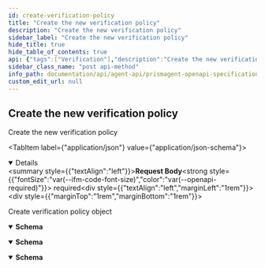 ```yaml
---
id: create-verification-policy
title: "Create the new verification policy"
description: "Create the new verification policy"
sidebar_label: "Create the new verification policy"
hide_title: true
hide_table_of_contents: true
api: {"tags":["Verification"],"description":"Create the new verification policy","operationId":"createVerificationPolicy","requestBody":{"description":"Create verification policy object","content":{"application/json":{"schema":{"required":["name"],"type":"object","properties":{"id":{"type":"string"},"name":{"type":"string"},"attributes":{"type":"array","items":{"type":"string"}},"issuerDIDs":{"type":"array","items":{"type":"string"}},"credentialTypes":{"type":"array","items":{"type":"string"}},"createdAt":{"type":"string","format":"date-time"},"updatedAt":{"type":"string","format":"date-time"}}}}},"required":true},"responses":{"201":{"description":"","content":{"application/json":{"schema":{"required":["self","kind","id","name","createdAt","updatedAt"],"type":"object","properties":{"self":{"type":"string"},"kind":{"type":"string"},"id":{"type":"string"},"name":{"type":"string"},"attributes":{"type":"array","items":{"type":"string"}},"issuerDIDs":{"type":"array","items":{"type":"string"}},"credentialTypes":{"type":"array","items":{"type":"string"}},"createdAt":{"type":"string","format":"date-time"},"updatedAt":{"type":"string","format":"date-time"}}}}}},"400":{"description":"","content":{"application/json":{"schema":{"required":["msg"],"type":"object","properties":{"msg":{"type":"string"},"errors":{"type":"array","items":{"type":"string"}}}}}}},"500":{"description":"","content":{"application/json":{"schema":{"required":["msg"],"type":"object","properties":{"msg":{"type":"string"}}}}}}},"method":"post","path":"/verification/policies","servers":[{"url":"https://k8s-dev.atalaprism.io/prism-agent/"},{"url":"http://localhost/prism-agent"}],"security":[{"ApiKeyAuth":[]}],"securitySchemes":{"ApiKeyAuth":{"type":"apiKey","in":"header","name":"apikey"}},"jsonRequestBodyExample":{"id":"string","name":"string","attributes":["string"],"issuerDIDs":["string"],"credentialTypes":["string"],"createdAt":"2023-02-01","updatedAt":"2023-02-01"},"info":{"title":"PrismAgent OpenAPI specification","description":"OpenAPI specification for Decentralized Identifiers (DID) Operations","version":"0.1.0","contact":{"name":"Core DID","email":"atala-coredid@iohk.io"}},"postman":{"name":"Create the new verification policy","description":{"content":"Create the new verification policy","type":"text/plain"},"url":{"path":["verification","policies"],"host":["{{baseUrl}}"],"query":[],"variable":[]},"header":[{"key":"Content-Type","value":"application/json"},{"key":"Accept","value":"application/json"}],"method":"POST","body":{"mode":"raw","raw":"\"\"","options":{"raw":{"language":"json"}}}}}
sidebar_class_name: "post api-method"
info_path: documentation/api/agent-api/prismagent-openapi-specification
custom_edit_url: null
---
```



## Create the new verification policy



Create the new verification policy

<MimeTabs><TabItem label={"application/json"} value={"application/json-schema"}><details style={{}} data-collapsed={false} open={true}><summary style={{"textAlign":"left"}}><strong>Request Body</strong><strong style={{"fontSize":"var(--ifm-code-font-size)","color":"var(--openapi-required)"}}> required</strong></summary><div style={{"textAlign":"left","marginLeft":"1rem"}}><div style={{"marginTop":"1rem","marginBottom":"1rem"}}>

Create verification policy object

</div></div><ul style={{"marginLeft":"1rem"}}><SchemaItem collapsible={false} name={"id"} required={false} deprecated={undefined} schemaDescription={undefined} schemaName={"string"} qualifierMessage={undefined} defaultValue={undefined}></SchemaItem><SchemaItem collapsible={false} name={"name"} required={true} deprecated={undefined} schemaDescription={undefined} schemaName={"string"} qualifierMessage={undefined} defaultValue={undefined}></SchemaItem><SchemaItem collapsible={false} name={"attributes"} required={false} deprecated={undefined} schemaDescription={undefined} schemaName={"string[]"} qualifierMessage={undefined} defaultValue={undefined}></SchemaItem><SchemaItem collapsible={false} name={"issuerDIDs"} required={false} deprecated={undefined} schemaDescription={undefined} schemaName={"string[]"} qualifierMessage={undefined} defaultValue={undefined}></SchemaItem><SchemaItem collapsible={false} name={"credentialTypes"} required={false} deprecated={undefined} schemaDescription={undefined} schemaName={"string[]"} qualifierMessage={undefined} defaultValue={undefined}></SchemaItem><SchemaItem collapsible={false} name={"createdAt"} required={false} deprecated={undefined} schemaDescription={undefined} schemaName={"date-time"} qualifierMessage={undefined} defaultValue={undefined}></SchemaItem><SchemaItem collapsible={false} name={"updatedAt"} required={false} deprecated={undefined} schemaDescription={undefined} schemaName={"date-time"} qualifierMessage={undefined} defaultValue={undefined}></SchemaItem></ul></details></TabItem></MimeTabs><div><ApiTabs><TabItem label={"201"} value={"201"}><div></div><div><MimeTabs schemaType={"response"}><TabItem label={"application/json"} value={"application/json"}><SchemaTabs><TabItem label={"Schema"} value={"Schema"}><details style={{}} data-collapsed={false} open={true}><summary style={{"textAlign":"left"}}><strong>Schema</strong></summary><div style={{"textAlign":"left","marginLeft":"1rem"}}></div><ul style={{"marginLeft":"1rem"}}><SchemaItem collapsible={false} name={"self"} required={false} deprecated={undefined} schemaDescription={undefined} schemaName={"string"} qualifierMessage={undefined} defaultValue={undefined}></SchemaItem><SchemaItem collapsible={false} name={"kind"} required={false} deprecated={undefined} schemaDescription={undefined} schemaName={"string"} qualifierMessage={undefined} defaultValue={undefined}></SchemaItem><SchemaItem collapsible={false} name={"id"} required={false} deprecated={undefined} schemaDescription={undefined} schemaName={"string"} qualifierMessage={undefined} defaultValue={undefined}></SchemaItem><SchemaItem collapsible={false} name={"name"} required={false} deprecated={undefined} schemaDescription={undefined} schemaName={"string"} qualifierMessage={undefined} defaultValue={undefined}></SchemaItem><SchemaItem collapsible={false} name={"attributes"} required={false} deprecated={undefined} schemaDescription={undefined} schemaName={"string[]"} qualifierMessage={undefined} defaultValue={undefined}></SchemaItem><SchemaItem collapsible={false} name={"issuerDIDs"} required={false} deprecated={undefined} schemaDescription={undefined} schemaName={"string[]"} qualifierMessage={undefined} defaultValue={undefined}></SchemaItem><SchemaItem collapsible={false} name={"credentialTypes"} required={false} deprecated={undefined} schemaDescription={undefined} schemaName={"string[]"} qualifierMessage={undefined} defaultValue={undefined}></SchemaItem><SchemaItem collapsible={false} name={"createdAt"} required={false} deprecated={undefined} schemaDescription={undefined} schemaName={"date-time"} qualifierMessage={undefined} defaultValue={undefined}></SchemaItem><SchemaItem collapsible={false} name={"updatedAt"} required={false} deprecated={undefined} schemaDescription={undefined} schemaName={"date-time"} qualifierMessage={undefined} defaultValue={undefined}></SchemaItem></ul></details></TabItem><TabItem label={"Example (from schema)"} value={"Example (from schema)"}><ResponseSamples responseExample={"{\n  \"self\": \"string\",\n  \"kind\": \"string\",\n  \"id\": \"string\",\n  \"name\": \"string\",\n  \"attributes\": [\n    \"string\"\n  ],\n  \"issuerDIDs\": [\n    \"string\"\n  ],\n  \"credentialTypes\": [\n    \"string\"\n  ],\n  \"createdAt\": \"2023-02-01\",\n  \"updatedAt\": \"2023-02-01\"\n}"} language={"json"}></ResponseSamples></TabItem></SchemaTabs></TabItem></MimeTabs></div></TabItem><TabItem label={"400"} value={"400"}><div></div><div><MimeTabs schemaType={"response"}><TabItem label={"application/json"} value={"application/json"}><SchemaTabs><TabItem label={"Schema"} value={"Schema"}><details style={{}} data-collapsed={false} open={true}><summary style={{"textAlign":"left"}}><strong>Schema</strong></summary><div style={{"textAlign":"left","marginLeft":"1rem"}}></div><ul style={{"marginLeft":"1rem"}}><SchemaItem collapsible={false} name={"msg"} required={false} deprecated={undefined} schemaDescription={undefined} schemaName={"string"} qualifierMessage={undefined} defaultValue={undefined}></SchemaItem><SchemaItem collapsible={false} name={"errors"} required={false} deprecated={undefined} schemaDescription={undefined} schemaName={"string[]"} qualifierMessage={undefined} defaultValue={undefined}></SchemaItem></ul></details></TabItem><TabItem label={"Example (from schema)"} value={"Example (from schema)"}><ResponseSamples responseExample={"{\n  \"msg\": \"string\",\n  \"errors\": [\n    \"string\"\n  ]\n}"} language={"json"}></ResponseSamples></TabItem></SchemaTabs></TabItem></MimeTabs></div></TabItem><TabItem label={"500"} value={"500"}><div></div><div><MimeTabs schemaType={"response"}><TabItem label={"application/json"} value={"application/json"}><SchemaTabs><TabItem label={"Schema"} value={"Schema"}><details style={{}} data-collapsed={false} open={true}><summary style={{"textAlign":"left"}}><strong>Schema</strong></summary><div style={{"textAlign":"left","marginLeft":"1rem"}}></div><ul style={{"marginLeft":"1rem"}}><SchemaItem collapsible={false} name={"msg"} required={false} deprecated={undefined} schemaDescription={undefined} schemaName={"string"} qualifierMessage={undefined} defaultValue={undefined}></SchemaItem></ul></details></TabItem><TabItem label={"Example (from schema)"} value={"Example (from schema)"}><ResponseSamples responseExample={"{\n  \"msg\": \"string\"\n}"} language={"json"}></ResponseSamples></TabItem></SchemaTabs></TabItem></MimeTabs></div></TabItem></ApiTabs></div>
      